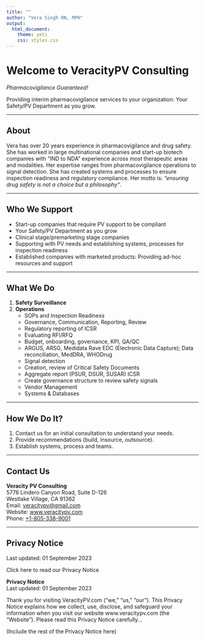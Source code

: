 ```yaml
---
title: ""
author: "Vera Singh RN, MPH"
output: 
  html_document:
    theme: yeti
    css: styles.css
---
```


# Welcome to VeracityPV Consulting

_Pharmacovigilance Guaranteed!_

Providing interim pharmacovigilance services to your organization: Your Safety/PV Department as you grow.

---

## <a id="about"></a>About
Vera has over 20 years experience in pharmacovigilance and drug safety. She has worked in large multinational companies and start-up biotech companies with “IND to NDA” experience across most therapeutic areas and modalities. Her expertise ranges from pharmacovigilance operations to signal detection. She has created systems and processes to ensure inspection readiness and regulatory compliance. Her motto is: _“ensuring drug safety is not a choice but a philosophy“_.

---

## <a id="who-we-support"></a>Who We Support

- Start-up companies that require PV support to be compliant 
- Your Safety/PV Department as you grow
- Clinical stage/premarketing stage companies
- Supporting with PV needs and establishing systems, processes for inspection readiness
- Established companies with marketed products: Providing ad-hoc resources and support

---

## <a id="what-we-do"></a>What We Do

1. **Safety Surveillance**
2. **Operations**
    - SOPs and Inspection Readiness
    - Governance, Communication, Reporting, Review
    - Regulatory reporting of ICSR
    - Evaluating RFI/RFQ
    - Budget, onboarding, governance, KPI, QA/QC
    - ARGUS, ARSG, Medidata Rave EDC (Electronic Data Capture); Data reconciliation, MedDRA, WHODrug
    - Signal detection
    - Creation, review of Critical Safety Documents
    - Aggregate report (PSUR, DSUR, SUSAR) ICSR
    - Create governance structure to review safety signals
    - Vendor Management
    - Systems & Databases

---

## How We Do It?

1. Contact us for an initial consultation to understand your needs.
2. Provide recommendations (build, insource, outsource).
3. Establish systems, process and teams.

---

## <a id="contact-us"></a>Contact Us

**Veracity PV Consulting**  
5776 Lindero Canyon Road, Suite D-126  
Westlake Village, CA 91362  
Email: [veracitypv@gmail.com](mailto:veracitypv@gmail.com)  
Website: [www.veracitypv.com](http://www.veracitypv.com)  
Phone: [+1-805-338-9001](tel:+18053389001)

---

## Privacy Notice

Last updated: 01 September 2023

<span id="privacy-hover">Click here to read our Privacy Notice</span>

<div id="privacy-content">
    
**Privacy Notice**  
Last updated: 01 September 2023

Thank you for visiting VeracityPV.com ("we," "us," "our"). This Privacy Notice explains how we collect, use, disclose, and safeguard your information when you visit our website www.veracitypv.com (the "Website"). Please read this Privacy Notice carefully...

(Include the rest of the Privacy Notice here)

</div>

